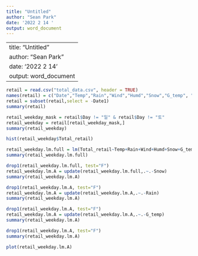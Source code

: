 ---
title: "Untitled"
author: "Sean Park"
date: '2022 2 14 '
output: word_document
---

---
title: "Untitled"
author: "Sean Park"
date: '2022 2 14 '
output: word_document
---

```{r}
retail = read.csv("total_data.csv", header = TRUE)
names(retail) = c("Date","Temp","Rain","Wind","Humd","Snow","G_temp", "A_temp","Date1","Day","Total_retail","Store_retail","Deliv_retail")
retail = subset(retail,select = -Date1)
summary(retail)
```

```{r}
retail_weekday_mask = retail$Day != "일" & retail$Day != "토"
retail_weekday = retail[retail_weekday_mask,]
summary(retail_weekday)
```


```{r}
hist(retail_weekday$Total_retail)
```



```{r}
retail_weekday.lm.full = lm(Total_retail~Temp+Rain+Wind+Humd+Snow+G_temp+A_temp+Day, data=retail_weekday)
summary(retail_weekday.lm.full)
```
```{r}
drop1(retail_weekday.lm.full, test="F")
retail_weekday.lm.A = update(retail_weekday.lm.full,.~.-Snow)
summary(retail_weekday.lm.A)
```
```{r}
drop1(retail_weekday.lm.A, test="F")
retail_weekday.lm.A = update(retail_weekday.lm.A,.~.-Rain)
summary(retail_weekday.lm.A)
```
```{r}
drop1(retail_weekday.lm.A, test="F")
retail_weekday.lm.A = update(retail_weekday.lm.A,.~.-G_temp)
summary(retail_weekday.lm.A)
```
```{r}
drop1(retail_weekday.lm.A, test="F")
summary(retail_weekday.lm.A)
```
```{r}
plot(retail_weekday.lm.A)
```

